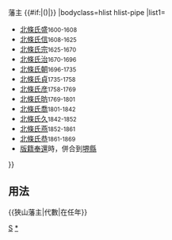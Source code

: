 {{Navbox
|name=狹山藩主
|title=後北條氏[[狹山藩]]{{#if:{{{1|}}}|{{{1|}}}|}}藩主 {{#if:{{{2|}}}|({{{2|}}})|}}
|bodyclass=hlist hlist-pipe
|list1=
*[[北條氏盛]]<small>1600-1608</small>
*[[北條氏信 (狹山藩主)|北條氏信]]<small>1608-1625</small>
*[[北條氏宗]]<small>1625-1670</small>
*[[北條氏治]]<small>1670-1696</small>
*[[北條氏朝]]<small>1696-1735</small>
*[[北條氏貞]]<small>1735-1758</small>
*[[北條氏彦]]<small>1758-1769</small>
*[[北條氏昉]]<small>1769-1801</small>
*[[北條氏喬]]<small>1801-1842</small>
*[[北條氏久]]<small>1842-1852</small>
*[[北條氏燕]]<small>1852-1861</small>
*[[北條氏恭]]<small>1861-1869</small>
*[[版籍奉還]]時，併合到[[堺縣]]
}}<noinclude>
==用法==
<nowiki>{{狹山藩主|代數|在任年}}</nowiki>
[[Category:歷代藩主模板|S]]
[[Category:狹山藩主|*]]
</noinclude>
